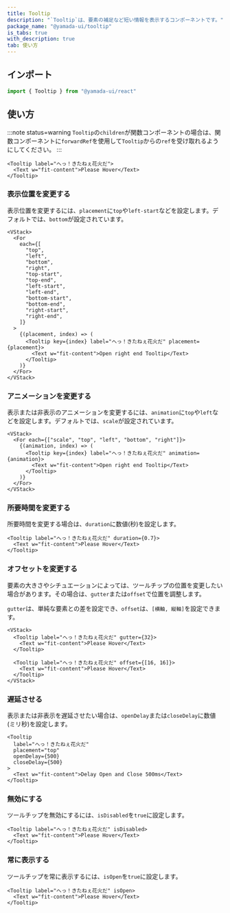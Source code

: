 ```yaml
---
title: Tooltip
description: "`Tooltip`は、要素の補足など短い情報を表示するコンポーネントです。"
package_name: "@yamada-ui/tooltip"
is_tabs: true
with_description: true
tab: 使い方
---
```


## インポート

```ts
import { Tooltip } from "@yamada-ui/react"
```

## 使い方

:::note status=warning
`Tooltip`の`children`が関数コンポーネントの場合は、関数コンポーネントに`forwardRef`を使用して`Tooltip`からの`ref`を受け取れるようにしてください。
:::

```tsx
<Tooltip label="へっ！きたねぇ花火だ">
  <Text w="fit-content">Please Hover</Text>
</Tooltip>
```

### 表示位置を変更する

表示位置を変更するには、`placement`に`top`や`left-start`などを設定します。デフォルトでは、`bottom`が設定されています。

```tsx
<VStack>
  <For
    each={[
      "top",
      "left",
      "bottom",
      "right",
      "top-start",
      "top-end",
      "left-start",
      "left-end",
      "bottom-start",
      "bottom-end",
      "right-start",
      "right-end",
    ]}
  >
    {(placement, index) => (
      <Tooltip key={index} label="へっ！きたねぇ花火だ" placement={placement}>
        <Text w="fit-content">Open right end Tooltip</Text>
      </Tooltip>
    )}
  </For>
</VStack>
```

### アニメーションを変更する

表示または非表示のアニメーションを変更するには、`animation`に`top`や`left`などを設定します。デフォルトでは、`scale`が設定されています。

```tsx
<VStack>
  <For each={["scale", "top", "left", "bottom", "right"]}>
    {(animation, index) => (
      <Tooltip key={index} label="へっ！きたねぇ花火だ" animation={animation}>
        <Text w="fit-content">Open right end Tooltip</Text>
      </Tooltip>
    )}
  </For>
</VStack>
```

### 所要時間を変更する

所要時間を変更する場合は、`duration`に数値(秒)を設定します。

```tsx
<Tooltip label="へっ！きたねぇ花火だ" duration={0.7}>
  <Text w="fit-content">Please Hover</Text>
</Tooltip>
```

### オフセットを変更する

要素の大きさやシチュエーションによっては、ツールチップの位置を変更したい場合があります。その場合は、`gutter`または`offset`で位置を調整します。

`gutter`は、単純な要素との差を設定でき、`offset`は、`[横軸, 縦軸]`を設定できます。

```tsx
<VStack>
  <Tooltip label="へっ！きたねぇ花火だ" gutter={32}>
    <Text w="fit-content">Please Hover</Text>
  </Tooltip>

  <Tooltip label="へっ！きたねぇ花火だ" offset={[16, 16]}>
    <Text w="fit-content">Please Hover</Text>
  </Tooltip>
</VStack>
```

### 遅延させる

表示または非表示を遅延させたい場合は、`openDelay`または`closeDelay`に数値(ミリ秒)を設定します。

```tsx
<Tooltip
  label="へっ！きたねぇ花火だ"
  placement="top"
  openDelay={500}
  closeDelay={500}
>
  <Text w="fit-content">Delay Open and Close 500ms</Text>
</Tooltip>
```

### 無効にする

ツールチップを無効にするには、`isDisabled`を`true`に設定します。

```tsx
<Tooltip label="へっ！きたねぇ花火だ" isDisabled>
  <Text w="fit-content">Please Hover</Text>
</Tooltip>
```

### 常に表示する

ツールチップを常に表示するには、`isOpen`を`true`に設定します。

```tsx
<Tooltip label="へっ！きたねぇ花火だ" isOpen>
  <Text w="fit-content">Please Hover</Text>
</Tooltip>
```

